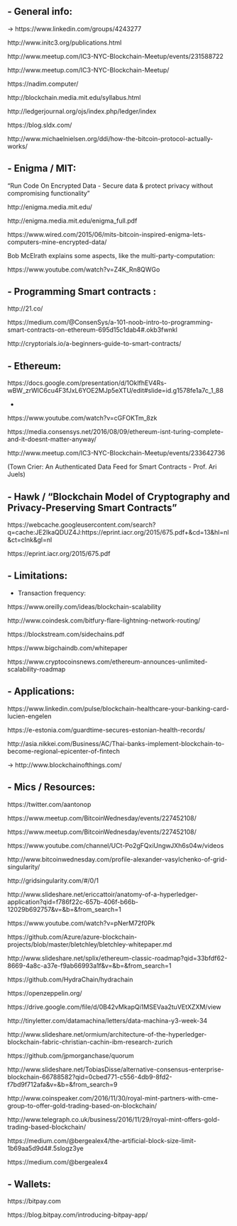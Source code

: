 
## - General info:

-> https://www.linkedin.com/groups/4243277

http://www.initc3.org/publications.html

http://www.meetup.com/IC3-NYC-Blockchain-Meetup/events/231588722

http://www.meetup.com/IC3-NYC-Blockchain-Meetup/

https://nadim.computer/

http://blockchain.media.mit.edu/syllabus.html

http://ledgerjournal.org/ojs/index.php/ledger/index

https://blog.sldx.com/

http://www.michaelnielsen.org/ddi/how-the-bitcoin-protocol-actually-works/

## - Enigma / MIT:

"Run Code On Encrypted Data - Secure data & protect privacy without compromising functionality”

http://enigma.media.mit.edu/

http://enigma.media.mit.edu/enigma_full.pdf

https://www.wired.com/2015/06/mits-bitcoin-inspired-enigma-lets-computers-mine-encrypted-data/

Bob McElrath explains some aspects, like the multi-party-computation:

https://www.youtube.com/watch?v=Z4K_Rn8QWGo

## - Programming Smart contracts :

http://21.co/

https://medium.com/@ConsenSys/a-101-noob-intro-to-programming-smart-contracts-on-ethereum-695d15c1dab4#.okb3fwnkl

http://cryptorials.io/a-beginners-guide-to-smart-contracts/

## - Ethereum:

https://docs.google.com/presentation/d/1OklfhEV4Rs-wBW_zrWlC6cu4F3fJxL6YOE2MJp5eXTU/edit#slide=id.g1578fe1a7c_1_88 

+

https://www.youtube.com/watch?v=cGFOKTm_8zk

https://media.consensys.net/2016/08/09/ethereum-isnt-turing-complete-and-it-doesnt-matter-anyway/

http://www.meetup.com/IC3-NYC-Blockchain-Meetup/events/233642736  

(Town Crier: An Authenticated Data Feed for Smart Contracts - Prof. Ari Juels)

## - Hawk / "Blockchain Model of Cryptography and Privacy-Preserving Smart Contracts”

https://webcache.googleusercontent.com/search?q=cache:JE2IkaQDUZ4J:https://eprint.iacr.org/2015/675.pdf+&cd=13&hl=nl&ct=clnk&gl=nl

https://eprint.iacr.org/2015/675.pdf

## - Limitations:

- Transaction frequency: 

https://www.oreilly.com/ideas/blockchain-scalability

http://www.coindesk.com/bitfury-flare-lightning-network-routing/

https://blockstream.com/sidechains.pdf

https://www.bigchaindb.com/whitepaper 

https://www.cryptocoinsnews.com/ethereum-announces-unlimited-scalability-roadmap

## - Applications:

https://www.linkedin.com/pulse/blockchain-healthcare-your-banking-card-lucien-engelen

https://e-estonia.com/guardtime-secures-estonian-health-records/

http://asia.nikkei.com/Business/AC/Thai-banks-implement-blockchain-to-become-regional-epicenter-of-fintech

-> http://www.blockchainofthings.com/ 


## - Mics / Resources:

https://twitter.com/aantonop 

https://www.meetup.com/BitcoinWednesday/events/227452108/ 

https://www.meetup.com/BitcoinWednesday/events/227452108/

https://www.youtube.com/channel/UCt-Po2gFQxiUngwJXh6s04w/videos 

http://www.bitcoinwednesday.com/profile-alexander-vasylchenko-of-grid-singularity/ 

http://gridsingularity.com/#/0/1

http://www.slideshare.net/ericcattoir/anatomy-of-a-hyperledger-application?qid=f786f22c-657b-406f-b66b-12029b692757&v=&b=&from_search=1 

https://www.youtube.com/watch?v=pNerM72f0Pk 

https://github.com/Azure/azure-blockchain-projects/blob/master/bletchley/bletchley-whitepaper.md 

http://www.slideshare.net/splix/ethereum-classic-roadmap?qid=33bfdf62-8669-4a8c-a37e-f9ab66993a1f&v=&b=&from_search=1 

https://github.com/HydraChain/hydrachain 

https://openzeppelin.org/ 

https://drive.google.com/file/d/0B42vMkapQi1MSEVaa2tuVEtXZXM/view

http://tinyletter.com/datamachina/letters/data-machina-y3-week-34 

http://www.slideshare.net/ormium/architecture-of-the-hyperledger-blockchain-fabric-christian-cachin-ibm-research-zurich 

https://github.com/jpmorganchase/quorum 

http://www.slideshare.net/TobiasDisse/alternative-consensus-enterprise-blockchain-66788582?qid=0cbed771-c556-4db9-8fd2-f7bd9f712afa&v=&b=&from_search=9

http://www.coinspeaker.com/2016/11/30/royal-mint-partners-with-cme-group-to-offer-gold-trading-based-on-blockchain/ 

http://www.telegraph.co.uk/business/2016/11/29/royal-mint-offers-gold-trading-based-blockchain/ 

https://medium.com/@bergealex4/the-artificial-block-size-limit-1b69aa5d9d4#.5slogz3ye 

https://medium.com/@bergealex4

## - Wallets:

https://bitpay.com

https://blog.bitpay.com/introducing-bitpay-app/



